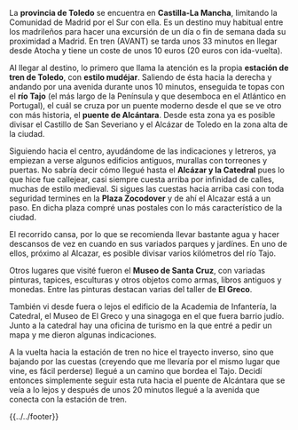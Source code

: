<noinclude>{{header|1=Etapa 1: Toledo}}</noinclude>

{{toledo-header}}

La '''provincia de Toledo''' se encuentra en '''Castilla-La Mancha''', limitando la Comunidad de Madrid por el Sur con ella. Es un destino muy habitual entre los madrileños para hacer una excursión de un día o fin de semana dada su proximidad a Madrid. En tren (AVANT) se tarda unos 33 minutos en llegar desde Atocha y tiene un coste de unos 10 euros (20 euros con ida-vuelta).

Al llegar al destino, lo primero que llama la atención es la propia '''estación de tren de Toledo''', con '''estilo mudéjar'''. Saliendo de ésta hacia la derecha y andando por una avenida durante unos 10 minutos, enseguida te topas con el '''río Tajo''' (el más largo de la Península y que desemboca en el Atlántico en Portugal), el cuál se cruza por un puente moderno desde el que se ve otro con más historia, el '''puente de Alcántara'''. Desde esta zona ya es posible divisar el Castillo de San Severiano y el Alcázar de Toledo en la zona alta de la ciudad.

Siguiendo hacia el centro, ayudándome de las indicaciones y letreros, ya empiezan a verse algunos edificios antiguos, murallas con torreones y puertas. No sabría decir cómo llegué hasta el '''Alcázar y la Catedral''' pues lo que hice fue callejear, casi siempre cuesta arriba por infinidad de calles, muchas de estilo medieval. Si sigues las cuestas hacia arriba casi con toda seguridad termines en la '''Plaza Zocodover''' y de ahí el Alcazar está a un paso. En dicha plaza compré unas postales con lo más característico de la ciudad.

El recorrido cansa, por lo que se recomienda llevar bastante agua y hacer descansos de vez en cuando en sus variados parques y jardínes. En uno de ellos, próximo al Alcazar, es posible divisar varios kilómetros del río Tajo.

Otros lugares que visité fueron el '''Museo de Santa Cruz''', con variadas pinturas, tapices, esculturas y otros objetos como armas, libros antiguos y monedas. Entre las pinturas destacan varias del taller de '''El Greco'''.

También vi desde fuera o lejos el edificio de la Academia de Infantería, la Catedral, el Museo de El Greco y una sinagoga en el que fuera barrio judío. Junto a la catedral hay una oficina de turismo en la que entré a pedir un mapa y me dieron algunas indicaciones.

A la vuelta hacia la estación de tren no hice el trayecto inverso, sino que bajando por las cuestas (creyendo que me llevaría por el mismo lugar que vine, es fácil perderse) llegué a un camino que bordea el Tajo. Decidí entonces simplemente seguir esta ruta hacia el puente de Alcántara que se veía a lo lejos y después de unos 20 minutos llegué a la avenida que conecta con la estación de tren.

<!--{{galeria-etapa|1=|2=|3=|4=}}-->

<noinclude>{{navbox-etapa|pre-wiki=vuelta-a-espana|pre-etapa=Portada|etapa=Etapa 1: Toledo|sig-wiki=segovia|sig-etapa=Etapa 2: Segovia}}</noinclude>

<noinclude>{{../../footer}}</noinclude>
